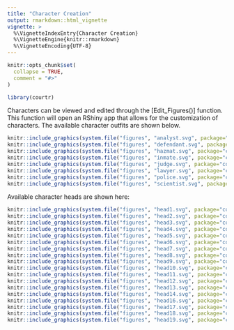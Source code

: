 ```yaml
---
title: "Character Creation"
output: rmarkdown::html_vignette
vignette: >
  %\VignetteIndexEntry{Character Creation}
  %\VignetteEngine{knitr::rmarkdown}
  %\VignetteEncoding{UTF-8}
---
```


```r
knitr::opts_chunk$set(
  collapse = TRUE,
  comment = "#>"
)

```

```r
library(courtr)
```

Characters can be viewed and edited through the [Edit_Figures()] function.
This function will open an RShiny app that allows for the customization of characters.
The available character outfits are shown below.

```r
knitr::include_graphics(system.file("figures", "analyst.svg", package="courtr", mustWork=TRUE))
knitr::include_graphics(system.file("figures", "defendant.svg", package="courtr", mustWork=TRUE))
knitr::include_graphics(system.file("figures", "hazmat.svg", package="courtr", mustWork=TRUE))
knitr::include_graphics(system.file("figures", "inmate.svg", package="courtr", mustWork=TRUE))
knitr::include_graphics(system.file("figures", "judge.svg", package="courtr", mustWork=TRUE))
knitr::include_graphics(system.file("figures", "lawyer.svg", package="courtr", mustWork=TRUE))
knitr::include_graphics(system.file("figures", "police.svg", package="courtr", mustWork=TRUE))
knitr::include_graphics(system.file("figures", "scientist.svg", package="courtr", mustWork=TRUE))

```


Available character heads are shown here:

```r

knitr::include_graphics(system.file("figures", "head1.svg", package="courtr", mustWork=TRUE))
knitr::include_graphics(system.file("figures", "head2.svg", package="courtr", mustWork=TRUE))
knitr::include_graphics(system.file("figures", "head3.svg", package="courtr", mustWork=TRUE))
knitr::include_graphics(system.file("figures", "head4.svg", package="courtr", mustWork=TRUE))
knitr::include_graphics(system.file("figures", "head5.svg", package="courtr", mustWork=TRUE))
knitr::include_graphics(system.file("figures", "head6.svg", package="courtr", mustWork=TRUE))
knitr::include_graphics(system.file("figures", "head7.svg", package="courtr", mustWork=TRUE))
knitr::include_graphics(system.file("figures", "head8.svg", package="courtr", mustWork=TRUE))
knitr::include_graphics(system.file("figures", "head9.svg", package="courtr", mustWork=TRUE))
knitr::include_graphics(system.file("figures", "head10.svg", package="courtr", mustWork=TRUE))
knitr::include_graphics(system.file("figures", "head11.svg", package="courtr", mustWork=TRUE))
knitr::include_graphics(system.file("figures", "head12.svg", package="courtr", mustWork=TRUE))
knitr::include_graphics(system.file("figures", "head13.svg", package="courtr", mustWork=TRUE))
knitr::include_graphics(system.file("figures", "head14.svg", package="courtr", mustWork=TRUE))
knitr::include_graphics(system.file("figures", "head16.svg", package="courtr", mustWork=TRUE))
knitr::include_graphics(system.file("figures", "head17.svg", package="courtr", mustWork=TRUE))
knitr::include_graphics(system.file("figures", "head18.svg", package="courtr", mustWork=TRUE))
knitr::include_graphics(system.file("figures", "head19.svg", package="courtr", mustWork=TRUE))

```
